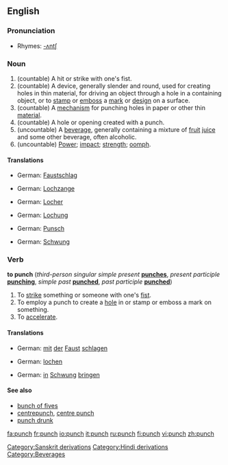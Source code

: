 ==English==
{{wikipedia}}
===Pronunciation===
*Rhymes: [[Rhymes:English:-ʌntʃ|-ʌntʃ]]

===Noun===

{{en-noun|punches|-}}

# (countable) A hit or strike with one's fist.
# (countable) A device, generally slender and round, used for creating holes in thin material, for driving an object through a hole in a containing object, or to [[stamp]] or [[emboss]] a [[mark]] or [[design]] on a surface.
# (countable) A [[mechanism]] for punching holes in paper or other thin [[material]].
# (countable) A hole or opening created with a punch.
# (uncountable) A [[beverage]], generally containing a mixture of [[fruit]] [[juice]] and some other beverage, often alcoholic.
# (uncountable) [[power|Power]]; [[impact]]; [[strength]]; [[oomph]].

====Translations====
{{trans-top|A hit or strike with one's fist}}
*German: [[Faustschlag]] {{m}}
{{trans-mid}}
{{trans-bottom}}

{{trans-top|A device for creating holes in thin material}}
*German: [[Lochzange]] {{f}}
{{trans-mid}}
{{trans-bottom}}

{{trans-top|A mechanism for punching holes in paper}}
*German: [[Locher]] {{m}}
{{trans-mid}}
{{trans-bottom}}

{{trans-top|A hole or opening created with a punch}}
*German: [[Lochung]] {{f}}
{{trans-mid}}
{{trans-bottom}}

{{trans-top|A beverage}}
*German: [[Punsch]] {{m}}
{{trans-mid}}
{{trans-bottom}}

{{trans-top|power; impact; strength; oomph}}
*German: [[Schwung]] {{m}}
{{trans-mid}}
{{trans-bottom}}

===Verb===
'''to punch''' (''third-person singular simple present'' '''[[punches]]''', ''present participle'' '''[[punching]]''', ''simple past'' '''[[punched]]''', ''past participle'' '''[[punched]]''')
#To [[strike]] something or someone with one's [[fist]].
#To employ a punch to create a [[hole]] in or stamp or emboss a mark on something.
#To [[accelerate]].

====Translations====
{{trans-top|To strike something or someone with one's fist}}
*German: [[mit]] [[der]] [[Faust]] [[schlagen]]
{{trans-mid}}
{{trans-bottom}}

{{trans-top|To employ a punch to create a hole}}
*German: [[lochen]]
{{trans-mid}}
{{trans-bottom}}

{{trans-top|To accelerate}}
*German: [[in]] [[Schwung]] [[bringen]]
{{trans-mid}}
{{trans-bottom}}

[[Category:Sanskrit derivations]]
[[Category:Hindi derivations]]
[[Category:Beverages]]

====See also====
*[[bunch of fives]]
*[[centrepunch]], [[centre punch]]
*[[punch drunk]]

[[fa:punch]]
[[fr:punch]]
[[io:punch]]
[[it:punch]]
[[ru:punch]]
[[fi:punch]]
[[vi:punch]]
[[zh:punch]]